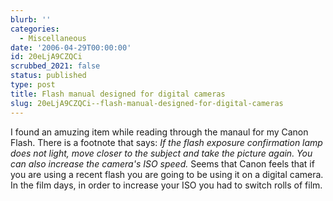 ```yaml
---
blurb: ''
categories:
  - Miscellaneous
date: '2006-04-29T00:00:00'
id: 20eLjA9CZQCi
scrubbed_2021: false
status: published
type: post
title: Flash manual designed for digital cameras
slug: 20eLjA9CZQCi--flash-manual-designed-for-digital-cameras
---
```


I found an amuzing item while reading through the manaul for my
Canon Flash. There is a footnote that says:
*If the flash exposure confirmation lamp does not light, move closer to the subject and take the picture again. You can also increase the camera's ISO speed.*
Seems that Canon feels that if you are using a recent flash you are
going to be using it on a digital camera. In the film days, in
order to increase your ISO you had to switch rolls of film.
